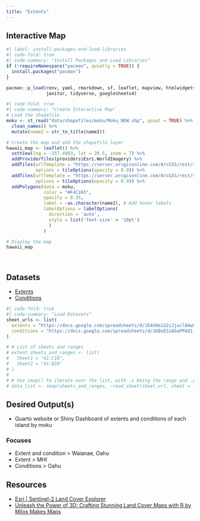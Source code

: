 ```yaml
---
title: "Extents"
---
```


## Interactive Map

```r
#| label: install-packages-and-load-libraries
#| code-fold: true
#| code-summary: "Install Packages and Load Libraries"
if (!requireNamespace("pacman", quietly = TRUE)) {
  install.packages("pacman")
}

pacman::p_load(renv, yaml, rmarkdown, sf, leaflet, mapview, htmlwidgets,
               janitor, tidyverse, googlesheets4)
```

```r
#| code-fold: true
#| code-summary: "Create Interactive Map"
# Load the shapefile
moku <- st_read("data/shapefiles/moku/Moku_NEW.shp", quiet = TRUE) %>% 
  clean_names() %>% 
  mutate(name2 = str_to_title(name2))

# Create the map and add the shapefile layer
hawaii_map <- leaflet() %>%
  setView(lng = -157.4983, lat = 20.5, zoom = 7) %>% 
  addProviderTiles(providers$Esri.WorldImagery) %>%
  addTiles(urlTemplate = "https://server.arcgisonline.com/ArcGIS/rest/services/World_Imagery/MapServer/tile/{z}/{y}/{x}",
           options = tileOptions(opacity = 0.9)) %>%
  addTiles(urlTemplate = "https://server.arcgisonline.com/ArcGIS/rest/services/Reference/World_Boundaries_and_Places/MapServer/tile/{z}/{y}/{x}",
           options = tileOptions(opacity = 0.9)) %>%
  addPolygons(data = moku, 
              color = "#F4C2A5",
              opacity = 0.35,
              label = ~as.character(name2), # Add hover labels
              labelOptions = labelOptions(
                direction = 'auto', 
                style = list('font-size' = '10pt')
                )
              )

# Display the map
hawaii_map
```
<br>

## Datasets

- [Extents](https://docs.google.com/spreadsheets/d/1E4UHa1S2iJjucl04w8D0tRSu5GwtoqwfSDHk2-guzCA/edit#gid=0)
- [Conditions](https://docs.google.com/spreadsheets/d/1KBxESi6GaPPAd1fodUzF-xxVm5Tvayca0Hhy2aqOoPA/edit#gid=1165601635)

```r
#| code-fold: true
#| code-summary: "Load Datasets"
sheet_urls <- list(
  extents = "https://docs.google.com/spreadsheets/d/1E4UHa1S2iJjucl04w8D0tRSu5GwtoqwfSDHk2-guzCA/edit#gid=0",
  conditions = "https://docs.google.com/spreadsheets/d/1KBxESi6GaPPAd1fodUzF-xxVm5Tvayca0Hhy2aqOoPA/edit#gid=1165601635"
)

# # List of sheets and ranges
# extent_sheets_and_ranges <- list(
#   Sheet1 = "A1:C10",
#   Sheet2 = "A1:B20"
# )
# 
# # Use imap() to iterate over the list, with .x being the range and .y being the name
# data_list <- imap(sheets_and_ranges, ~read_sheet(sheet_url, sheet = .y, range = .x))
```


## Desired Output(s)

- Quarto website or Shiny Dashboard of extents and conditions of each island by moku

### Focuses

- Extent and condition > Waianae, Oahu
- Extent > MHI
- Conditions > Oahu 

## Resources

- [Esri | Sentinel-2 Land Cover Explorer](https://livingatlas.arcgis.com/landcoverexplorer/#mapCenter=-158.007%2C21.395%2C11&mode=step&timeExtent=2017%2C2022&year=2022)
- [Unleash the Power of 3D: Crafting Stunning Land Cover Maps with R by Milos Makes Maps](https://www.youtube.com/watch?v=y_Kzg24Ciuo)